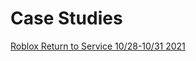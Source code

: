 # Case Studies

[Roblox Return to Service 10/28-10/31 2021](https://blog.roblox.com/2022/01/roblox-return-to-service-10-28-10-31-2021/)
